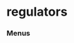 # regulators


### Menus
<ul className='grid grid-cols-1 md:grid-cols-2 lg:grid-cols-3 xl:grid-cols-4 gap-4 -ml-6'>
<ReferenceCard
    title="sec"
    description="schema_files, sic_search, symbol_map, institutions_search, cik_map, rss_litigation"
    url="regulators/sec"
/><ReferenceCard
    title="cftc"
    description=""
    url="regulators/cftc"
/>
</ul>

